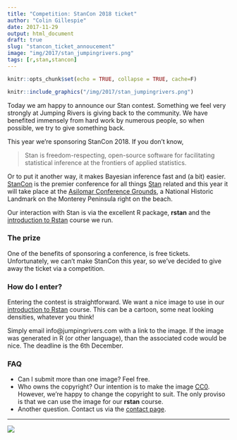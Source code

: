 ```yaml
---
title: "Competition: StanCon 2018 ticket"
author: "Colin Gillespie"
date: 2017-11-29
output: html_document
draft: true
slug: "stancon_ticket_annoucement"
image: "img/2017/stan_jumpingrivers.png"
tags: [r,stan,stancon]
---
```


```r
knitr::opts_chunk$set(echo = TRUE, collapse = TRUE, cache=F)
```

```r
knitr::include_graphics("/img/2017/stan_jumpingrivers.png") 
```

Today we am happy to announce our Stan contest. Something we feel very strongly
at Jumping Rivers is giving back to the community. We have benefited immensely from
hard work by numerous people, so when possible, we try to give something back.

This year we're sponsoring StanCon 2018. If you don't know, 

> Stan is freedom-respecting, open-source software for facilitating statistical inference at 
> the frontiers of applied statistics.

Or to put it another way, it makes Bayesian inference fast and (a bit) easier. 
[StanCon](http://mc-stan.org/events/stancon2018/) is the premier conference for all things 
[Stan](http://mc-stan.org/) related and this year it will take place at the [Asilomar Conference Grounds](http://www.visitasilomar.com/), a National Historic Landmark on the Monterey Peninsula right on the beach.

Our interaction with Stan is via the excellent R package, __rstan__ and the 
 [introduction to Rstan](https://www.jumpingrivers.com/courses/13_introductions-to-bayesian-inference-using-rstan?utm_source=blog&utm_medium=link&utm_campaign=stancon_comp) course we run.

### The prize

One of the benefits of sponsoring a conference, is free tickets. Unfortunately, we can't make 
StanCon this year, so we've decided to give away the ticket via a competition.

### How do I enter?

Entering the contest is straightforward. We want a nice image to use in our [introduction to Rstan](https://www.jumpingrivers.com/courses/13_introductions-to-bayesian-inference-using-rstan?utm_source=blog&utm_medium=link&utm_campaign=stancon_comp) course. This can be a cartoon, some neat looking densities, whatever you think!

Simply email info@jumpingrivers.com with a link to the image. If the image was generated in R (or other language), than the associated code
would be nice. The deadline is the 6th December.


### FAQ

  * Can I submit more than one image? Feel free.
  * Who owns the copyright? Our intention is to make the image [CC0](https://creativecommons.org/share-your-work/public-domain/cc0/).
  However, we're happy to change the copyright to suit. The only proviso is that we can use the image for our
  __rstan__ course.
  * Another question. Contact us via the [contact page](/contact/).


---

[![](/img/logos/300_125.jpg)](https://www.jumpingrivers.com/?utm_source=blog&utm_medium=image&utm_campaign=stancon_comp)

